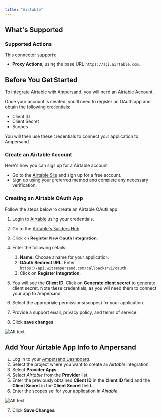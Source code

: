 ```yaml
---
title: "Airtable"
---
```


## What's Supported

### Supported Actions

This connector supports:

- **Proxy Actions**, using the base URL `https://api.airtable.com`.

## Before You Get Started

To integrate Airtable with Ampersand, you will need an [Airtable](https://airtable.com) Account.

Once your account is created, you'll need to register an OAuth app and obtain the following credentials:

- Client ID
- Client Secret
- Scopes

You will then use these credentials to connect your application to Ampersand.

### Create an Airtable Account

Here's how you can sign up for a Airtable account:

- Go to the [Airtable Site](https://airtable.com/signup) and sign up for a free account.
- Sign up using your preferred method and complete any necessary verification.

### Creating an Airtable OAuth App

Follow the steps below to create an Airtable OAuth app:

1. Login to [Airtable](https://airtable.com/login) using your credentials.
2. Go to the [Airtable's Builders Hub](https://airtable.com/create/oauth).
3. Click on **Register New Oauth Integration**.
4. Enter the following details:

   1. **Name:** Choose a name for your application.
   2. **OAuth Redirect URL:** Enter `https://api.withampersand.com/callbacks/v1/oauth`.
   3. Click on **Register Integration**.

5. You will see the **Client ID**, Click on **Generate client secret** to generate client secret. Note these credentials, as you will need them to connect your app to Ampersand.
6. Select the appropriate permissions(scopes) for your application.
7. Provide a support email, privacy policy, and terms of service.
8. Click **save changes**.

![Alt text](/images/provider-guides/OAuth-airtable.gif)

## Add Your Airtable App Info to Ampersand

1. Log in to your [Ampersand Dashboard](https://dashboard.withampersand.com).
2. Select the project where you want to create an _Airtable_ integration.
3. Select **Provider Apps**.
4. Select _Airtable_ from the **Provider** list.
5. Enter the previously obtained **Client ID** in the **Client ID** field and the **Client Secret** in the **Client Secret** field.
6. Enter the scopes set for your application in _Airtable_.

![Alt text](/images/provider-guides/airtable-amp.gif)

7. Click **Save Changes**.
